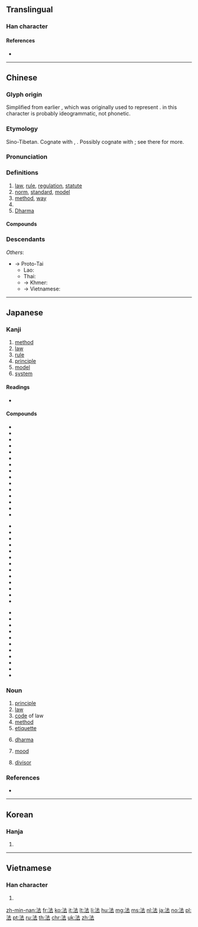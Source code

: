 ==Translingual==
{{stroke order|type=animate}}

===Han character===
{{Han char|rn=85|rad=水|as=05|sn=8|four=34131|canj=EGI|ids=⿰氵去}}

====References====
* {{Han ref|kx=0616.110|dkj=17290|dj=1010.020|hdz=31579.040|uh=6CD5|ud=27861|bh=AA6B|bd=43627}}

----

==Chinese==
{{zh-forms}}

===Glyph origin===
Simplified from earlier {{zh-l|*灋}}, which was originally used to represent {{zh-l|*廢|to cast aside; to abrogate}}. {{zh-l|*去}} in this character is probably ideogrammatic, not phonetic.

===Etymology===
Sino-Tibetan. Cognate with {{cog|bo|བབས||shape, form, appearance}}, {{m|bo|དབྱིབས||shape, form, figure}}. Possibly cognate with {{zh-l|*凡|all, general, every; pattern, general rule}}; see there for more.

===Pronunciation===
{{zh-pron
|m=fǎ
|c=faat3
|h=pfs=fap
|md=huák
|mn=hoat
|mn-t=huab4
|w=4faq
|mc=y
|oc=y
|cat=n
}}

===Definitions===
{{zh-hanzi}}

# [[law]], [[rule]], [[regulation]], [[statute]]
# [[norm]], [[standard]], [[model]]
# [[method]], [[way]]
# {{zh-abbrev|*法國|France; French}}
# [[Dharma]]

====Compounds====
{{zh-der|中法|乘法|伏法|佛法|作法|依法|做法|傳法|公法|兵法|刑法|劍法|加法|句法|司法|吃法|合法|唱法|國法|土法|執法|守法|寫法|弘法|律法|想法|憲法|戰法|戲法|手法|打法|招法|拳法|拼法|指法|提法|操法|政法|效法|教法|數法|文法|方法|普法|曆法|書法|服法|槍法|正法|步法|歷法|民法|沒法|法事|法人|法令|法例|法像|法典|法制|法則|法力|法名|法商|法器|法國|法場|法外|法子|法學|法官|法定|法家|法寶|法帖|法師|法幣|法度|法庫|法庭|法式|法律|法拉|法政|法文|法旨|法書|法會|法案|法棍|法槌|法權|法治|法海|法源|法王|法理|法盲|法相|法筵|法紀|法統|法網|法線|法老|法航|法號|法螺|法術|法製|法西斯|法規|法語|法警|法身|法軍|法輪|法辦|法郎|法醫|法門|法院|海法|減法|滷法|無法|煮法|熨法|犯法|王法|環法|用法|畫法|療法|盲法|看法|禮法|私法|立法|竺法|筆法|算法|篩法|約法|英法|著法|藐法|補法|解法|記法|設法|詞法|語法|說法|論法|讀法|變法|跑法|身法|軍法|辦法|逆序|違法|針法|鐵法|除法|雅法|非法|食法|骨法|魔法}}

===Descendants===
{{CJKV||ほう|법|pháp}}
''Others'':
* → Proto-Tai
** Lao: {{l|lo|ແບບ||form; model, standard, example; method; style, manner; brand, type}}
** Thai: {{l|th|แบบ||kind; design, pattern; style; type; model}}
** → Khmer: {{l|km|បែប||kind, sort, model, type; style, form, shape; aspect; method, way, situation, condition}}
** → Vietnamese: {{l|vi|phép||rule, custom, usage, method; permission, authorisation; magical power}}

----

==Japanese==

===Kanji===
{{ja-kanji|grade=4|rs=水05}}

# [[method]]
# [[law]]
# [[rule]]
# [[principle]]
# [[model]]
# [[system]]

====Readings====
* {{ja-readings|kanyoon=[[はっ]] (haQ), [[ほっ]] (hoQ)|goon=[[ほう]] (hō) > [[ほふ]] (hofu)|kanon=[[ほう]] (hō) > [[はふ]] (hafu)|kun=[[のり]] (nori), [[おきて]] (okite), [[のっとる]] (nottoru)|nanori=[[かず]] (kazu), [[つね]] (tsune), [[のり]] (nori), [[はかる]] (hakaru)}}

====Compounds====
{{top3}}
* {{ja-r|法号|ほうごう|gloss=a [[dharma]] [[name]]}}
* {{l|ja|法案}}
* {{l|ja|法印}}
* {{l|ja|法衣}}
* {{l|ja|法医学}}
* {{l|ja|法王}}
* {{l|ja|法皇}}
* {{l|ja|法外}}
* {{l|ja|法学}}
* {{l|ja|法規}}
* {{l|ja|法事}}
* {{l|ja|法術}}
* {{l|ja|法人}}
* {{l|ja|法則}}
* {{l|ja|法定}}
{{mid3}}
* {{l|ja|法廷}}
* {{l|ja|法典}}
* {{l|ja|法度}}
* {{l|ja|法要}}
* {{l|ja|法螺}}
* {{l|ja|法力}}
* {{l|ja|法律}}
* {{l|ja|法輪}}
* {{l|ja|加法}}
* {{l|ja|家法}}
* {{l|ja|減法}}
* {{l|ja|憲法}}
* {{l|ja|刑法}}
{{mid3}}
* {{l|ja|公法}}
* {{l|ja|国法}}
* {{l|ja|国際法}}
* {{l|ja|司法}}
* {{l|ja|私法}}
* {{l|ja|除法}}
* {{l|ja|商法}}
* {{l|ja|乗法}}
* {{l|ja|定法}}
* {{l|ja|民法}}
* {{ja-r|寸法|すんぽう|gloss=[[dimension]], [[size]]}}
{{bottom}}

===Noun===
{{ja-noun|ほう|hhira=はふ}}

# [[principle]]
# [[law]]
# [[code]] of law
# [[method]]
# [[etiquette]]
# {{label|ja|Buddhism|sort=ほう}} [[dharma]]
# {{label|ja|grammar|sort=ほう}} [[mood]]
# {{label|ja|mathematics}} [[divisor]]

===References===
* {{R:Shogakukan}}

----

==Korean==

===Hanja===
{{ko-hanja|hangeul=[[법]]|eumhun=|rv=beop|mr=pŏp|y=pep}}

# {{defn|lang=ko|sort=水05}}

----

==Vietnamese==

===Han character===
{{vi-hantu|[[pháp]], [[phấp]], [[phép]], [[phăm]], [[phắp]]|rs=水05}}

# {{defn|lang=vi|sort=水05}}

[[zh-min-nan:法]]
[[fr:法]]
[[ko:法]]
[[it:法]]
[[lt:法]]
[[li:法]]
[[hu:法]]
[[mg:法]]
[[ms:法]]
[[nl:法]]
[[ja:法]]
[[no:法]]
[[pl:法]]
[[pt:法]]
[[ru:法]]
[[th:法]]
[[chr:法]]
[[uk:法]]
[[zh:法]]